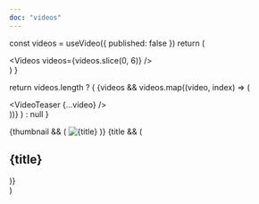 ```yaml
---
doc: "videos"
---
```



<!-- preview start -->

  const videos = useVideo({ published: false })
  return (
    <Div p="10">
      <Videos videos={videos.slice(0, 6)} />
    </Div>
  )
}

<!-- preview end -->

  return videos.length ? (
    <Grid col="1|1|2|3" gap="6|8|10|14">
      {videos &&
        videos.map((video, index) => (
          <Div key={index} mb="4">
            <VideoTeaser {...video} />
          </Div>
        ))}
    </Grid>
  ) : null
}

  <Article {...props}>
    {thumbnail && (
      <Link href={slug} d="block">
        <Image
          src={thumbnail}
          title={title}
          alt={title}
          aspectRatio={16 / 9}
          rounded="lg"
          overflow="hidden"
        />
      </Link>
    )}
    {title && (
      <Link href={slug}>
        <H2 mt="4" mb="0" fontSize="2xl" hoverColor="primary">
          {title}
        </H2>
      </Link>
    )}
  </Article>
)
